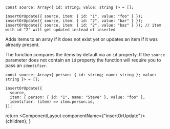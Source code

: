 
```tsx
const source: Array<{ id: string; value: string }> = [];

insertOrUpdate({ source, item: { id: "1", value: "foo" } });
insertOrUpdate({ source, item: { id: "2", value: "bar" } });
insertOrUpdate({ source, item: { id: "2", value: "baz" } }); // item with id "2" will get updated instead of inserted
```

Adds items to an array if it does not exist yet or updates an item if it was already present.

The function compares the items by default via an `id` property. If the `source` parameter does not contain an `id` property the function will require you to pass an `identifier`.

```tsx
const source: Array<{ person: { id: string; name: string }; value: string }> = [];

insertOrUpdate({
  source,
  item: { person: { id: "1", name: "Steve" }, value: "foo" },
  identifier: (item) => item.person.id,
});
```

  return <ComponentLayout componentName={"insertOrUpdate"}>{children}</ComponentLayout>;
}
